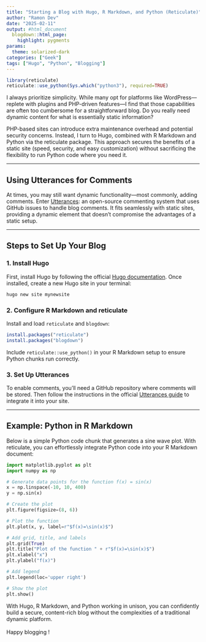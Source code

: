 ```yaml
---
title: "Starting a Blog with Hugo, R Markdown, and Python (Reticulate)"
author: "Ramon Dev"
date: "2025-02-11"
output: #html_document
  blogdown::html_page:
    highlight: pygments
params:
  theme: solarized-dark
categories: ["Geek"]
tags: ["Hugo", "Python", "Blogging"]
---
```


```R
library(reticulate)
reticulate::use_python(Sys.which("python3"), required=TRUE)
```

I always prioritize simplicity. While many opt for platforms like WordPress—replete with plugins and PHP-driven features—I find that those capabilities are often too cumbersome for a straightforward blog. Do you really need dynamic content for what is essentially static information?

PHP-based sites can introduce extra maintenance overhead and potential security concerns. Instead, I turn to Hugo, combined with R Markdown and Python via the reticulate package. This approach secures the benefits of a static site (speed, security, and easy customization) without sacrificing the flexibility to run Python code where you need it.

---

## Using Utterances for Comments

At times, you may still want dynamic functionality—most commonly, adding comments. Enter [Utterances](https://utteranc.es/): an open-source commenting system that uses GitHub issues to handle blog comments. It fits seamlessly with static sites, providing a dynamic element that doesn’t compromise the advantages of a static setup.

---

## Steps to Set Up Your Blog

### 1. Install Hugo

First, install Hugo by following the official [Hugo documentation](https://gohugo.io/getting-started/installing/). Once installed, create a new Hugo site in your terminal:

```bash
hugo new site mynewsite
```

### 2. Configure R Markdown and reticulate

Install and load `reticulate` and `blogdown`:

```R
install.packages("reticulate")
install.packages("blogdown")
```

Include `reticulate::use_python()` in your R Markdown setup to ensure Python chunks run correctly.

### 3. Set Up Utterances

To enable comments, you’ll need a GitHub repository where comments will be stored. Then follow the instructions in the official [Utterances guide](https://utteranc.es/) to integrate it into your site.

---

## Example: Python in R Markdown

Below is a simple Python code chunk that generates a sine wave plot. With reticulate, you can effortlessly integrate Python code into your R Markdown document:

```python
import matplotlib.pyplot as plt
import numpy as np

# Generate data points for the function f(x) = sin(x)
x = np.linspace(-10, 10, 400)
y = np.sin(x)

# Create the plot
plt.figure(figsize=(8, 6))

# Plot the function
plt.plot(x, y, label=r"$f(x)=\sin(x)$")

# Add grid, title, and labels
plt.grid(True)
plt.title("Plot of the function " + r"$f(x)=\sin(x)$")
plt.xlabel("x")
plt.ylabel("f(x)")

# Add legend
plt.legend(loc='upper right')

# Show the plot
plt.show()
```

With Hugo, R Markdown, and Python working in unison, you can confidently build a secure, content-rich blog without the complexities of a traditional dynamic platform.\
\
Happy blogging !
